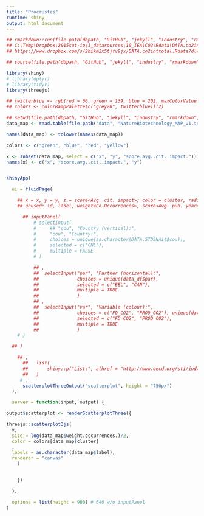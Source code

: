 ---
title: "Procrustes"
runtime: shiny
output: html_document
---


```{r, echo=FALSE, message=FALSE, warning=FALSE}
## rmarkdown::run(file.path(dbpath, "GitHub", "jekyll", "industry", "rmarkdown", "procrustes", "index.Rmd"))
## C:\Temp\Dropbox\2015sut-io\1_datasources\10_IEA\CO2\Rdata\DATA.co2inttotal.Rdata
## https://www.dropbox.com/s/2bikm2x5tjfv9jx/DATA.co2inttotal.Rdata?dl=0

## source(file.path(dbpath, "GitHub", "jekyll", "industry", "rmarkdown", "procrustes", "input.R"))

library(shiny)
# library(dplyr)
# library(tidyr)
library(threejs)

## twitterblue <- rgb(red = 66, green = 139, blue = 202, maxColorValue = 255)
## colors <- colorRampPalette(c("grey20", twitterblue))(2)

## setwd(file.path(dbpath, "GitHub", "jekyll", "industry", "rmarkdown", "procrustes"))
data_map <- read.table(file.path("data", "NatureBiotechnology_MAP_v1.txt"), sep = "\t", header = TRUE)

names(data_map) <- tolower(names(data_map))

colors <- c("green", "blue", "red", "yellow")

x <- subset(data_map, select = c("x", "y", "score.avg..cit..impact."))
names(x) <- c("x", "score.avg..cit..impact.", "y")


shinyApp(

  ui = fluidPage(

    ## x = x, y = y, z = score<Avg. cit. impact>; color = cluster, radius = weight<Occurrences>; 
    ## unused: id, label, weight<Co-Occurrences>, score<Avg. pub. year>

      ## inputPanel(
          # selectInput(
          #     ## "cou", "Country (vertical):",
          #     "cou", "Country:",
          #     choices = unique(as.character(DATA.STDSNAi4$cou)),
          #     selected = c("CHL"),
          #     multiple = FALSE
          # )

          ## ,
          ##  selectInput("par", "Partner (horizontal):",
          ##              choices = unique(data_df$par),
          ##              selected = c("BEL", "CAN"),
          ##              multiple = TRUE
          ##              )
          ## ,
          ##  selectInput("var", "Variable (colour):",
          ##              choices = c("FD_CO2", "PROD_CO2"), unique(data_df$var),
          ##              selected = c("FD_CO2", "PROD_CO2"),
          ##              multiple = TRUE
          ##              )
    # }

  ## )

    ## ,
      ##   list(
      ##       shiny::p("List:", a(href = "http://www.oecd.org/sti/ind/ICIO2015_Industries_Items.pdf", "ICIO 2015 Industry Items"))
      ##   )
     # ,
      scatterplotThreeOutput("scatterplot", height = "750px")
  ),

  server = function(input, output) {

output$scatterplot <- renderScatterplotThree({

threejs::scatterplot3js(
  x,
  size = log(data_map$weight.occurrences.)/2, 
  color = colors[data_map$cluster]
  ,
  labels = as.character(data_map$label),
  renderer = "canvas"
    )


    })

  },

  options = list(height = 900) # 640 w/o inputPanel
)
```
